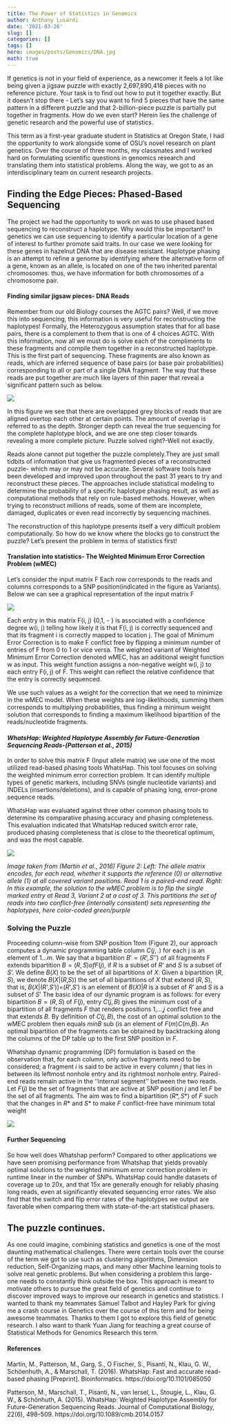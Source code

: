 ```yaml
---
title: The Power of Statistics in Genomics
author: Anthony Lusardi
date: '2021-03-26'
slug: []
categories: []
tags: []
hero: images/posts/Genomics/DNA.jpg
math: true
---
```



If genetics is not in your field of experience, as a newcomer it feels a lot like being given a jigsaw puzzle with exactly 2,697,890,418 pieces with no reference picture. Your task is to find out how to put it together exactly. But it doesn’t stop there - Let’s say you want to find 5 pieces that have the same pattern in a different puzzle and that 2-billion-piece puzzle is partially put together in fragments. How do we even start? Herein lies the challenge of genetic research and the powerful use of statistics.

This term as a first-year graduate student in Statistics at Oregon State, I had the opportunity to work alongside some of OSU’s novel research on plant genetics.  Over the course of three months, my classmates and I worked hard on formulating scientific questions in genomics research and translating them into statistical problems. Along the way, we got to as an interdisciplinary team on current research projects. 

## Finding the Edge Pieces: Phased-Based Sequencing 

The project we had the opportunity to work on was to use phased based sequencing to reconstruct a haplotype.  Why would this be important? In genetics we can use sequencing to identify a particular location of a gene of interest to further promote said traits. In our case we were looking for these genes in hazelnut DNA that are disease resistant. 
Haplotype phasing is an attempt to refine a genome by identifying where the alternative form of a gene, known as an allele, is located on one of the two inherited parental chromosomes. thus, we have information for both chromosomes of a chromosome pair. 

#### Finding similar jigsaw pieces- DNA Reads
Remember from our old Biology courses the AGTC pairs? Well, if we move this into sequencing, this information is very useful for reconstructing the haplotypes! Formally, the Heterozygous assumption states that for all base pairs, there is a complement to them that is one of 4 choices AGTC. With this information, now all we must do is solve each of the compliments to these fragments and compile them together in a reconstructed haplotype.  This is the first part of sequencing. 
These fragments are also known as reads, which are inferred sequence of base pairs (or base pair probabilities) corresponding to all or part of a single DNA fragment. The way that these reads are put together are much like layers of thin paper that reveal a significant pattern such as below. 

![](images/fig1.jpg)


In this figure we see that there are overlapped grey blocks of reads that are aligned overtop each other at certain points. The amount of overlap is referred to as the depth. Stronger depth can reveal the true sequencing for the complete haplotype block, and we are one step closer towards revealing a more complete picture. Puzzle solved right?-Well not exactly.

Reads alone cannot put together the puzzle completely.They are just small tidbits of information that give us fragmented pieces of a reconstructed puzzle- which may or may not be accurate. Several software tools have been developed and improved upon throughout the past 31 years to try and reconstruct these pieces. The approaches include statistical modeling to determine the probability of a specific haplotype phasing result, as well as computational methods that rely on rule-based methods. However, when trying to reconstruct millions of reads, some of them are incomplete, damaged, duplicates or even read incorrectly by sequencing machines. 

The reconstruction of this haplotype presents itself a very difficult problem computationally. So how do we know where the blocks go to construct the puzzle? Let’s present the problem in terms of statistics first! 

#### Translation into statistics- The Weighted Minimum Error Correction Problem (wMEC)

Let’s consider the input matrix F Each row corresponds to the reads and columns corresponds to a SNP position(indicated in the figure as Variants).  Below we can see a graphical representation of the input matrix F

![](images/fig2.jpg)

Each entry in this matrix F(i‚ j) {0,1, - } is associated with a confidence degree w(i, j) telling how likely it is that F(i‚ j) is correctly sequenced and that its fragment i is correctly mapped to location j. 
The goal of Minimum Error Correction is to make F conflict free by flipping a minimum number of entries of F from 0 to 1 or vice versa. The weighted variant of Weighted Minimum Error Correction denoted wMEC, has an additional weight function w as input. This weight function assigns a non-negative weight w(i, j) to each entry F(i‚ j) of F. This weight can reflect the relative confidence that the entry is correctly sequenced.

We use such values as a weight for the correction that we need to minimize in the wMEC model. When these weights are log-likelihoods, summing them corresponds to multiplying probabilities, thus finding a minimum weight solution that corresponds to finding a maximum likelihood bipartition of the reads/nucleotide fragments. 

#### *WhatsHap: Weighted Haplotype Assembly for Future-Generation Sequencing Reads-(Patterson et al., 2015)*

In order to solve this matrix F (Input allele matrix) we use one of the most utilized read-based phasing tools WhatsHap. This tool focuses on solving the weighted minimum error correction problem. It can identify multiple types of genetic markers, including SNVs (single nucleotide variants) and INDELs (insertions/deletions), and is capable of phasing long, error-prone sequence reads.

 WhatsHap was evaluated against three other common phasing tools to determine its comparative phasing accuracy and phasing completeness. This evaluation indicated that WhatsHap reduced switch error rate, produced phasing completeness that is close to the theoretical optimum, and was the most capable.
 
![](images/fig3.jpg)

 
*Image taken from (Martin et al., 2016) Figure 2: Left: The allele matrix encodes, for each read, whether it supports the reference (0) or alternative allele (1) at all covered variant positions. Read 1 is a paired-end read. Right: In this example, the solution to the wMEC problem is to flip the single marked entry at Read 3, Variant 2 at a cost of 3. This partitions the set of reads into two conflict-free (internally consistent) sets representing the haplotypes, here color-coded green/purple*

### Solving the Puzzle

Proceeding column-wise from SNP position $1 to m$ (Figure 2), our approach computes a dynamic programming table column $C(j,.)$ for  each j is an element  of ${1...m}.$ We say that a bipartition $B’= (R’, S’’)$ of all fragments F extends bipartition $B = (R, S) of F(j)$, if $R$ is a subset  of $R’$ and $S$ is a subset of  $S’$. We define $B(X)$ to be the set of all bipartitions of $X$. Given a bipartition $(R, S)$, we denote $B(X|(R‚ S))$ the set of all bipartitions of $X$ that extend $(R, S)$, that is,  $B(X|(R’‚ S’)$)=$(R’‚ S’)$ is an element of $B(X)|R$ is a subset of $R’$ and $S$ is a subset of $S’$
The basic idea of our dynamic program is as follows: for every bipartition $B = (R, S)$ of $F(j)$, entry $C(j, B)$ gives the minimum cost of a bipartition of all fragments $F$ that renders positions $1‚ . . . ‚ j$ conflict free and that extends $B$. By definition of $C(j, B)$, the cost of an optimal solution to the wMEC problem then equals $min B$ sub (is an element of  $F(m) C(m‚ B)$. An optimal bipartition of the fragments can be obtained by backtracking along the columns of the DP table up to the first SNP position in $F$. 

Whatshap dynamic programming (DP) formulation is based on the observation that, for each column, only active fragments need to be considered; a fragment $i$ is said to be active in every column $j$ that lies in between its leftmost nonhole entry and its rightmost nonhole entry. Paired-end reads remain active in the ‘‘internal segment’’ between the two reads. Let $F(j)$ be the set of fragments that are active at SNP position $j$ and let $F$ be the set of all fragments. The aim was to find a bipartition $(R*, S*)$ of $F$ such that the changes in $R*$ and $S*$ to make $F$ conflict-free have minimum total weight

![](images/fig4.jpg)

#### Further Sequencing 
So how well does Whatshap perform? Compared to other applications we have seen promising performance from Whatshap that yields provably optimal solutions to the weighted minimum error correction problem in runtime linear in the number of SNPs. WhatsHap could handle datasets of coverage up to 20x, and that 15x are generally enough for reliably phasing long reads, even at significantly elevated sequencing error rates. We also find that the switch and flip error rates of the haplotypes we output are favorable when comparing them with state-of-the-art statistical phasers.

## The puzzle continues.
As one could imagine, combining statistics and genetics is one of the most daunting mathematical challenges. There were certain tools over the course of the term we got to use such as clustering algorithms, Dimension reduction, Self-Organizing maps, and many other Machine learning tools to solve real genetic problems. But when considering a problem this large- one needs to constantly think outside the box. This approach is meant to motivate others to pursue the great field of genetics and continue to discover improved ways to improve our research in genetics and statistics. 
I wanted to thank my teammates Samuel Talbot and Hayley Park for giving me a crash course in Genetics over the course of this term and for being awesome teammates. Thanks to them I got to explore this field of genetic research. I also want to thank Yuan Jiang for teaching a great course of Statistical Methods for Genomics Research this term. 

#### References


Martin, M., Patterson, M., Garg, S., O Fischer, S., Pisanti, N., Klau, G. W., Schöenhuth, A., & Marschall, T. (2016). WhatsHap: Fast and accurate read-based phasing [Preprint]. Bioinformatics. https://doi.org/10.1101/085050

Patterson, M., Marschall, T., Pisanti, N., van Iersel, L., Stougie, L., Klau, G. W., & Schönhuth, A. (2015). WhatsHap: Weighted Haplotype Assembly for Future-Generation Sequencing Reads. Journal of Computational Biology, 22(6), 498–509. https://doi.org/10.1089/cmb.2014.0157




